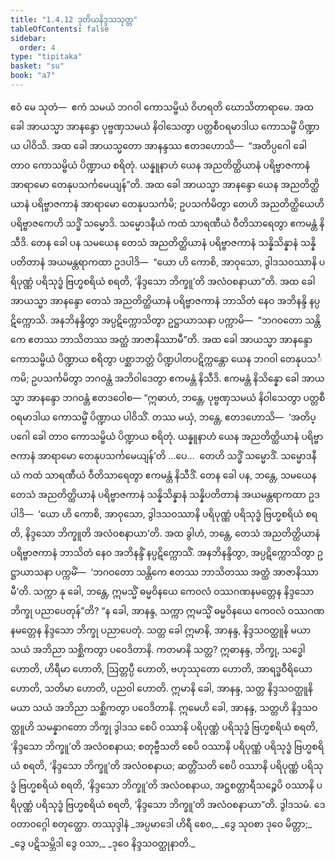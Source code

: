 ```yaml
---
title: "1.4.12 ဒုတိယနိဒ္ဒသသုတ္တ"
tableOfContents: false
sidebar:
  order: 4
type: "tipitaka"
basket: "su"
book: "a7"
---
```



<DynamicBreadcrumb />

<Division number="43" book="a7">

<Paragraph number="215" book="a7">
ဧဝံ မေ သုတံ—  ဧကံ သမယံ ဘဂဝါ ကောသမ္ဗိယံ ဝိဟရတိ ဃောသိတာရာမေ. အထ ခေါ အာယသ္မာ အာနန္ဒော ပုဗ္ဗဏှသမယံ နိဝါသေတွာ ပတ္တစီဝရမာဒါယ ကောသမ္ဗိံ ပိဏ္ဍာယ ပါဝိသိ. အထ ခေါ အာယသ္မတော အာနန္ဒဿ ဧတဒဟောသိ—  “အတိပ္ပဂေါ ခေါ တာဝ ကောသမ္ဗိယံ ပိဏ္ဍာယ စရိတုံ. ယန္နူနာဟံ ယေန အညတိတ္ထိယာနံ ပရိဗ္ဗာဇကာနံ အာရာမော တေနုပသင်္ကမေယျန်”တိ. အထ ခေါ အာယသ္မာ အာနန္ဒော ယေန အညတိတ္ထိယာနံ ပရိဗ္ဗာဇကာနံ အာရာမော တေနုပသင်္ကမိ; ဥပသင်္ကမိတွာ တေဟိ အညတိတ္ထိယေဟိ ပရိဗ္ဗာဇကေဟိ သဒ္ဓိံ သမ္မောဒိ. သမ္မောဒနီယံ ကထံ သာရဏီယံ ဝီတိသာရေတွာ ဧကမန္တံ နိသီဒိ.
</Paragraph>

<Paragraph number="216" book="a7">
တေန ခေါ ပန သမယေန တေသံ အညတိတ္ထိယာနံ ပရိဗ္ဗာဇကာနံ သန္နိသိန္နာနံ သန္နိပတိတာနံ အယမန္တရာကထာ ဥဒပါဒိ—  “ယော ဟိ ကောစိ, အာဝုသော, ဒွါဒသဝဿာနိ ပရိပုဏ္ဏံ ပရိသုဒ္ဓံ ဗြဟ္မစရိယံ စရတိ, ‘နိဒ္ဒသော ဘိက္ခူ’တိ အလံဝစနာယာ”တိ.
</Paragraph>

<Paragraph number="217" book="a7">
အထ ခေါ အာယသ္မာ အာနန္ဒော တေသံ အညတိတ္ထိယာနံ ပရိဗ္ဗာဇကာနံ ဘာသိတံ နေဝ အဘိနန္ဒိ နပ္ပဋိက္ကောသိ. အနဘိနန္ဒိတွာ အပ္ပဋိက္ကောသိတွာ ဥဋ္ဌာယာသနာ ပက္ကာမိ—  “ဘဂဝတော သန္တိကေ ဧတဿ ဘာသိတဿ အတ္ထံ အာဇာနိဿာမီ”တိ. အထ ခေါ အာယသ္မာ အာနန္ဒော ကောသမ္ဗိယံ ပိဏ္ဍာယ စရိတွာ ပစ္ဆာဘတ္တံ ပိဏ္ဍပါတပဋိက္ကန္တော ယေန ဘဂဝါ တေနုပသင်္ကမိ; ဥပသင်္ကမိတွာ ဘဂဝန္တံ အဘိဝါဒေတွာ ဧကမန္တံ နိသီဒိ. ဧကမန္တံ နိသိန္နော ခေါ အာယသ္မာ အာနန္ဒော ဘဂဝန္တံ ဧတဒဝေါစ—
</Paragraph>

<Paragraph number="218" book="a7">
“ဣဓာဟံ, ဘန္တေ, ပုဗ္ဗဏှသမယံ နိဝါသေတွာ ပတ္တစီဝရမာဒါယ ကောသမ္ဗိံ ပိဏ္ဍာယ ပါဝိသိံ. တဿ မယှံ, ဘန္တေ, ဧတဒဟောသိ—  ‘အတိပ္ပဂေါ ခေါ တာဝ ကောသမ္ဗိယံ ပိဏ္ဍာယ စရိတုံ. ယန္နူနာဟံ ယေန အညတိတ္ထိယာနံ ပရိဗ္ဗာဇကာနံ အာရာမော တေနုပသင်္ကမေယျန်’တိ …ပေ…  တေဟိ သဒ္ဓိံ သမ္မောဒိံ. သမ္မောဒနီယံ ကထံ သာရဏီယံ ဝီတိသာရေတွာ ဧကမန္တံ နိသီဒိံ.
</Paragraph>

<Paragraph number="219" book="a7">
တေန ခေါ ပန, ဘန္တေ, သမယေန တေသံ အညတိတ္ထိယာနံ ပရိဗ္ဗာဇကာနံ သန္နိသိန္နာနံ သန္နိပတိတာနံ အယမန္တရာကထာ ဥဒပါဒိ—  ‘ယော ဟိ ကောစိ, အာဝုသော, ဒွါဒသဝဿာနိ ပရိပုဏ္ဏံ ပရိသုဒ္ဓံ ဗြဟ္မစရိယံ စရတိ, နိဒ္ဒသော ဘိက္ခူတိ အလံဝစနာယာ’တိ. အထ ခွါဟံ, ဘန္တေ, တေသံ အညတိတ္ထိယာနံ ပရိဗ္ဗာဇကာနံ ဘာသိတံ နေဝ အဘိနန္ဒိံ နပ္ပဋိက္ကောသိံ. အနဘိနန္ဒိတွာ, အပ္ပဋိက္ကောသိတွာ ဥဋ္ဌာယာသနာ ပက္ကမိံ—  ‘ဘဂဝတော သန္တိကေ ဧတဿ ဘာသိတဿ အတ္ထံ အာဇာနိဿာမီ’တိ. သက္ကာ နု ခေါ, ဘန္တေ, ဣမသ္မိံ ဓမ္မဝိနယေ ကေဝလံ ဝဿဂဏနမတ္တေန နိဒ္ဒသော ဘိက္ခု ပညာပေတုန်”တိ?
</Paragraph>

<Paragraph number="220" book="a7">
“န ခေါ, အာနန္ဒ, သက္ကာ ဣမသ္မိံ ဓမ္မဝိနယေ ကေဝလံ ဝဿဂဏနမတ္တေန နိဒ္ဒသော ဘိက္ခု ပညာပေတုံ. သတ္တ ခေါ ဣမာနိ, အာနန္ဒ, နိဒ္ဒသဝတ္ထူနိ မယာ သယံ အဘိညာ သစ္ဆိကတွာ ပဝေဒိတာနိ.
</Paragraph>

<Paragraph number="221" book="a7">
ကတမာနိ သတ္တ? ဣဓာနန္ဒ, ဘိက္ခု, သဒ္ဓေါ ဟောတိ, ဟိရီမာ ဟောတိ, ဩတ္တပ္ပီ ဟောတိ, ဗဟုဿုတော ဟောတိ, အာရဒ္ဓဝီရိယော ဟောတိ, သတိမာ ဟောတိ, ပညဝါ ဟောတိ. ဣမာနိ ခေါ, အာနန္ဒ, သတ္တ နိဒ္ဒသဝတ္ထူနိ မယာ သယံ အဘိညာ သစ္ဆိကတွာ ပဝေဒိတာနိ. ဣမေဟိ ခေါ, အာနန္ဒ, သတ္တဟိ နိဒ္ဒသဝတ္ထူဟိ သမန္နာဂတော ဘိက္ခု ဒွါဒသ စေပိ ဝဿာနိ ပရိပုဏ္ဏံ ပရိသုဒ္ဓံ ဗြဟ္မစရိယံ စရတိ, ‘နိဒ္ဒသော ဘိက္ခူ’တိ အလံဝစနာယ; စတုဗ္ဗီသတိ စေပိ ဝဿာနိ ပရိပုဏ္ဏံ ပရိသုဒ္ဓံ ဗြဟ္မစရိယံ စရတိ, ‘နိဒ္ဒသော ဘိက္ခူ’တိ အလံဝစနာယ; ဆတ္တိံသတိ စေပိ ဝဿာနိ ပရိပုဏ္ဏံ ပရိသုဒ္ဓံ ဗြဟ္မစရိယံ စရတိ, ‘နိဒ္ဒသော ဘိက္ခူ’တိ အလံဝစနာယ, အဋ္ဌစတ္တာရီသဉ္စေပိ ဝဿာနိ ပရိပုဏ္ဏံ ပရိသုဒ္ဓံ ဗြဟ္မစရိယံ စရတိ, ‘နိဒ္ဒသော ဘိက္ခူ’တိ အလံဝစနာယာ”တိ.

</Paragraph>
</Division>

<Paragraph number="222" type="center" book="a7">
ဒွါဒသမံ.



</Paragraph>

<Paragraph number="223" type="center" book="a7">
ဒေဝတာဝဂ္ဂေါ စတုတ္ထော.



</Paragraph>

<Paragraph number="224" type="center" book="a7">
တဿုဒ္ဒါနံ


</Paragraph>

<Paragraph number="225" type="verses" book="a7">
_အပ္ပမာဒေါ ဟိရီ စေဝ,_  
_ဒွေ သုဝစာ ဒုဝေ မိတ္တာ;_  
_ဒွေ ပဋိသမ္ဘိဒါ ဒွေ ဝသာ,_  
_ဒုဝေ နိဒ္ဒသဝတ္ထုနာတိ._
</Paragraph>
